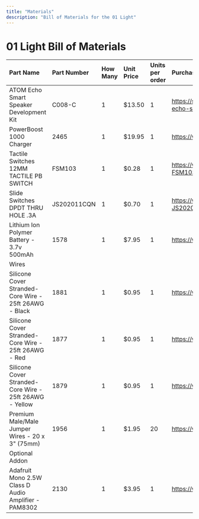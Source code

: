 ```yaml
---
title: "Materials"
description: "Bill of Materials for the 01 Light"
---
```


# 01 Light Bill of Materials

| Part Name                                               | Part Number | How Many | Unit Price | Units per order | Purchase Link                                                     | Mouser Link                                          | $42.38 |
| :------------------------------------------------------ | :---------- | :------- | :--------- | :-------------- | :---------------------------------------------------------------- | :--------------------------------------------------- | -----: |
| ATOM Echo Smart Speaker Development Kit                 | C008-C      | 1        | $13.50     | 1               | https://shop.m5stack.com/products/atom-echo-smart-speaker-dev-kit | https://www.mouser.com/ProductDetail/170-C008-C      |        |
| PowerBoost 1000 Charger                                 | 2465        | 1        | $19.95     | 1               | https://www.adafruit.com/product/2465                             | https://www.mouser.com/ProductDetail/485-2465        |        |
| Tactile Switches 12MM TACTILE PB SWITCH                 | FSM103      | 1        | $0.28      | 1               | https://www.mouser.com/ProductDetail/506-FSM103                   | https://www.mouser.com/ProductDetail/506-FSM103      |        |
| Slide Switches DPDT THRU HOLE .3A                       | JS202011CQN | 1        | $0.70      | 1               | https://www.mouser.com/ProductDetail/611-JS202011CQN              | https://www.mouser.com/ProductDetail/611-JS202011CQN |        |
| Lithium Ion Polymer Battery - 3.7v 500mAh               | 1578        | 1        | $7.95      | 1               | https://www.adafruit.com/product/1578                             | https://www.mouser.com/ProductDetail/485-1578        |        |
| Wires                                                   |             |          |            |                 |                                                                   |                                                      |  $4.80 |
| Silicone Cover Stranded-Core Wire - 25ft 26AWG - Black  | 1881        | 1        | $0.95      | 1               | https://www.adafruit.com/product/1881                             | https://www.mouser.com/ProductDetail/485-1881        |        |
| Silicone Cover Stranded-Core Wire - 25ft 26AWG - Red    | 1877        | 1        | $0.95      | 1               | https://www.adafruit.com/product/1877                             | https://www.mouser.com/ProductDetail/485-1877        |        |
| Silicone Cover Stranded-Core Wire - 25ft 26AWG - Yellow | 1879        | 1        | $0.95      | 1               | https://www.adafruit.com/product/1879                             | https://www.mouser.com/ProductDetail/485-1879        |        |
| Premium Male/Male Jumper Wires - 20 x 3" (75mm)         | 1956        | 1        | $1.95      | 20              | https://www.adafruit.com/product/1956                             | https://www.mouser.com/ProductDetail/485-1956        |        |
| Optional Addon                                          |             |          |            |                 |                                                                   |                                                      |  $3.95 |
| Adafruit Mono 2.5W Class D Audio Amplifier - PAM8302    | 2130        | 1        | $3.95      | 1               | https://www.adafruit.com/product/2130                             | https://www.mouser.com/ProductDetail/485-2130        |        |
